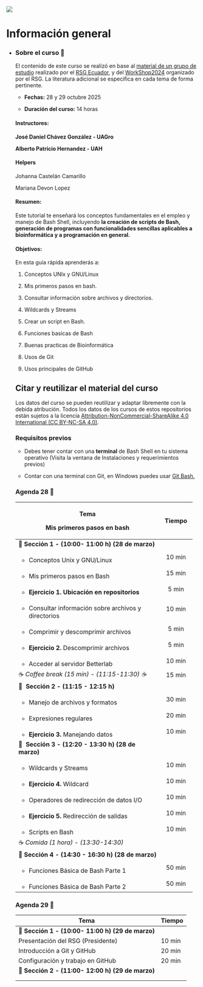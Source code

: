 ::: {layout-ncol="2"}
![](images/cropped-LogoRSG-MX.jpg)
:::

# Información general {.unnumbered}

-   ::: {.panel-tabset group="globalInfo"}
    ### Sobre el curso 📌

    El contenido de este curso se realizó en base al [material de un grupo de estudio](https://github.com/RSG-Ecuador/Grupo-De-Estudio-Linux-Bash) realizado por el [RSG Ecuador](https://rsg-ecuador.github.io/unix.bioinfo.rsgecuador/README.html), y del [WorkShop2024](https://iscb-rsg-mexico.github.io/Workshop_Bash2024/) organizado por el RSG. La literatura adicional se especifica en cada tema de forma pertinente.

    -   **Fechas:** 28 y 29 octubre 2025

    -   **Duración del curso:** 14 horas

    #### **Instructores:**

    **José Daniel Chávez González - UAGro**

    **Alberto Patricio Hernandez - UAH**

    #### **Helpers**

    Johanna Castelán Camarillo

    Mariana Devon Lopez

    #### **Resumen:**

    Este tutorial te enseñará los conceptos fundamentales en el empleo y manejo de Bash Shell, incluyendo **la creación de scripts de Bash, generación de programas con funcionalidades sencillas aplicables a bioinformática y a programación en general.**

    #### **Objetivos:**

    En esta guía rápida aprenderás a:

    1.  Conceptos UNIx y GNU/Linux

    2.  Mis primeros pasos en bash.

    3.  Consultar información sobre archivos y directorios.

    4.  Wildcards y Streams

    5.  Crear un script en Bash.

    6.  Funciones basicas de Bash

    7.  Buenas practicas de Bioinformática

    8.  Usos de Git

    9.  Usos principales de GitHub

    ## Citar y reutilizar el material del curso

    Los datos del curso se pueden reutilizar y adaptar libremente con la debida atribución. Todos los datos de los cursos de estos repositorios están sujetos a la licencia [Attribution-NonCommercial-ShareAlike 4.0 International (CC BY-NC-SA 4.0)](https://creativecommons.org/licenses/by-nc-sa/4.0/).

    ### Requisitos previos

    -   Debes tener contar con una **terminal** de Bash Shell en tu sistema operativo (Visita la ventana de Instalaciones y requerimientos previos)

    -   Contar con una terminal con Git, en Windows puedes usar [Git Bash.](https://miguel-mx.github.io/2024-01-24-ccm-unam-swc/)

    ### Agenda 28 📆 {#agenda}

    +--------------------------------------------------------+------------+
    | Tema                                                   | Tiempo     |
    |                                                        |            |
    | **Mis primeros pasos en bash**                         |            |
    +========================================================+:==========:+
    | 🔷 **Sección** **1 - (10:00- 11:00 h) (28 de marzo)**  |            |
    +--------------------------------------------------------+------------+
    | -   Conceptos Unix y GNU/Linux                         | 10 min     |
    +--------------------------------------------------------+------------+
    | -   Mis primeros pasos en Bash                         | 15 min     |
    +--------------------------------------------------------+------------+
    | -   **Ejercicio 1. Ubicación en repositorios**         | 5 min      |
    +--------------------------------------------------------+------------+
    | -   Consultar información sobre archivos y directorios | 10 min     |
    +--------------------------------------------------------+------------+
    | -   Comprimir y descomprimir archivos                  | 5 min      |
    +--------------------------------------------------------+------------+
    | -   **Ejercicio 2.** Descomprimir archivos             | 5 min      |
    +--------------------------------------------------------+------------+
    | -   Acceder al servidor Betterlab                      | 10 min     |
    +--------------------------------------------------------+------------+
    | ☕ *Coffee break (15 min) - (11:15-11:30) ☕*          | 15 min     |
    +--------------------------------------------------------+------------+
    | 🔷  **Sección** **2 - (11:15 - 12:15 h)**              |            |
    +--------------------------------------------------------+------------+
    | -   Manejo de archivos y formatos                      | 30 min     |
    +--------------------------------------------------------+------------+
    | -   Expresiones regulares                              | 20 min     |
    +--------------------------------------------------------+------------+
    | -   **Ejercicio 3.** Manejando datos                   | 10 min     |
    +--------------------------------------------------------+------------+
    | 🔷  **Sección 3 - (12:20 - 13:30 h) (28 de marzo)**    |            |
    +--------------------------------------------------------+------------+
    | -   Wildcards y Streams                                | 10 min     |
    +--------------------------------------------------------+------------+
    | -   **Ejercicio 4.** Wildcard                          | 10 min     |
    +--------------------------------------------------------+------------+
    | -   Operadores de redirección de datos I/O             | 10 min     |
    +--------------------------------------------------------+------------+
    | -   **Ejercicio 5.** Redirección de salidas            | 10 min     |
    +--------------------------------------------------------+------------+
    | -   Scripts en Bash                                    | 10 min     |
    +--------------------------------------------------------+------------+
    | ☕ *Comida (1 hora) - (13:30-14:30)*                   |            |
    +--------------------------------------------------------+------------+
    | 🔷 **Sección 4 - (14:30 - 16:30 h) (28 de marzo)**     |            |
    +--------------------------------------------------------+------------+
    | -   Funciones Básica de Bash Parte 1                   | 50 min     |
    +--------------------------------------------------------+------------+
    | -   Funciones Básica de Bash Parte 2                   | 50 min     |
    +--------------------------------------------------------+------------+

    ### Agenda 29 📆

    | Tema                                              | Tiempo |
    |---------------------------------------------------|--------|
    | 🔷 **Sección 1 - (10:00- 11:00 h) (29 de marzo)** |        |
    | Presentación del RSG (Presidente)                 | 10 min |
    | Introducción a Git y GitHub                       | 20 min |
    | Configuración y trabajo en GitHub                 | 20 min |
    | 🔷 **Sección 2 - (11:00- 12:00 h) (29 de marzo)** |        |
    |                                                   |        |
    |                                                   |        |
    :::
